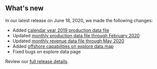 ## What's new

In our latest release on June 18, 2020, we made the following changes:

- Added [calendar year 2019 production data file](https://beta-nrrd.app.cloud.gov/downloads/production)
- Updated [monthly production data file through February 2020](https://beta-nrrd.app.cloud.gov/downloads/production-by-month)
- Updated [monthly revenue data file through May 2020](https://beta-nrrd.app.cloud.gov/downloads/revenue-by-month)
- Added [offshore capabilities on explore data map](https://beta-nrrd.app.cloud.gov/explore)
- Fixed bugs on explore data page

Review our [full release details](https://github.com/ONRR/nrrd/releases).
